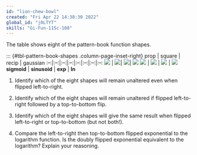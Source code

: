 ```yaml
---
id: "lion-chew-bowl"
created: "Fri Apr 22 14:38:30 2022"
global_id: "j0LTYT"
skills: "Gi-Fun-115c-108"
---
```


The table shows eight of the pattern-book function shapes. 

::: {#tbl-pattern-book-shapes .column-page-inset-right}
prop | square | recip | gaussian 
:--:|:--:|:--:|:--:|:--:|:--:|:--:|:--:
![](www/pb-proportional.png) | ![](www/pb-square.png)| ![](www/pb-recip.png)| ![](www/pb-gauss.png) 
![](www/pb-sigmoid.png) | ![](www/pb-sin.png) | ![](www/pb-exp.png) | ![](www/pb-log.png) 
**sigmoid** | **sinusoid** | **exp** | **ln**

1. Identify which of the eight shapes will remain unaltered even when flipped left-to-right. <!-- square, gaussian, sinusoid -->

2. Identify which of the eight shapes will remain unaltered if flipped  left-to-right followed by a top-to-bottom flip. <!-- prop, recip, sinusoid, sigmoid -->

3. Identify which of the eight shapes will give the same result when flipped left-to-right or top-to-bottom (but not both!). <!-- prop, resid, sigmoid, sinusoid -->

4. Compare the left-to-right then top-to-bottom flipped exponential to the logarithm function. Is the doubly flipped exponential equivalent to the logarithm? Explain your reasoning. <!--No, they are different shapes. The logarithm has a vertical asymptote at input 0, whereas the exponential has no vertical asymptote.--> 